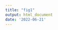 ```yaml
---
title: "fig1"
output: html_document
date: '2022-06-21'
---
```


\begin{minipage}{18.2cm}
\includegraphics{../figures/fringillidae-topologies/fringillidae-topology.pdf}
\captionof{figure}{Tree topologies extracted from Open Tree of Life's (OpenTree) synthetic phylogenetic tree.
A) Topology of 2,333 tips and 1,305 internal nodes, encompassing bird species within the family Fringillidae following the NCBI taxonomy (black), as well as all other bird species that share the same Most Recent Common Ancestor (MRCA) node in OpenTree's synthetic tree (purple).
B) Subtree topology of of 289 tips and 253 internal nodes, resulting from pruning species that do not belong to the family Fringillidae according to the NCBI taxonomy (purple branches in topology A).
Bird species within the Fringillidae are paraphyletic
(Alström et al. \protect\hyperlink{ref-alstrom2014discovery}{2014},
Barker, Cibois, Schikler, Feinstein, \& Cracraft \protect\hyperlink{ref-barker2004phylogeny}{2004},
Barker et al. \protect\hyperlink{ref-barker2013going}{2013},
Barker \protect\hyperlink{ref-barker2014mitogenomic}{2014},
Barker et al. \protect\hyperlink{ref-barker2015new}{2015},
Beresford, Barker, Ryan, \& Crowe \protect\hyperlink{ref-beresford2005african}{2005},
Bryson Jr et al. \protect\hyperlink{ref-bryson2014diversification}{2014},
Burleigh, Kimball, \& Braun \protect\hyperlink{ref-burleigh2015building}{2015},
Burns et al. \protect\hyperlink{ref-burns2014phylogenetics}{2014},
Chaves, Hidalgo, \& Klicka \protect\hyperlink{ref-chaves2013biogeography}{2013},
Claramunt \& Cracraft \protect\hyperlink{ref-claramunt2015new}{2015},
Gibb et al. \protect\hyperlink{ref-gibb2015new}{2015},
Hackett et al. \protect\hyperlink{ref-hackett2008phylogenomic}{2008},
Jetz et al. \protect\hyperlink{ref-Jetz2012}{2012},
Johansson, Fjeldså, \& Bowi \protect\hyperlink{ref-johansson2008phylogenetic}{200},
Kimball et al. \protect\hyperlink{ref-kimball2019phylogenomic}{2019},
Klicka et al. \protect\hyperlink{ref-klicka2014comprehensive}{2014}, 
Lamichhaney et al. \protect\hyperlink{ref-lamichhaney2015evolution}{2015},
Lerner, Meyer, James, Hofreiter, \& Fleischer \protect\hyperlink{ref-lerner2011multilocus}{2011},
Lovette et al. \protect\hyperlink{ref-lovette2010comprehensive}{2010},
Moyle et al. \protect\hyperlink{ref-moyle2016tectonic}{2016},
Ödeen, Håstad, \& Alström \protect\hyperlink{ref-odeen2011evolution}{2011},
Oliveros et al. \protect\hyperlink{ref-oliveros2019earth}{2019},
Päckert et al. \protect\hyperlink{ref-packert2012horizontal}{2012},
Parchman, Benkman, \& Mezquida \protect\hyperlink{ref-parchman2007coevolution}{2007},
Powell et al. \protect\hyperlink{ref-powell2014comprehensive}{2014},
  Price et al. \protect\hyperlink{ref-price2014niche}{2014},
  Pulgarín-R, Smith, Bryson Jr, Spellman, \& Klicka \protect\hyperlink{ref-pulgarin2013multilocus}{2013},
  Selvatti, Gonzaga, \& Moraes Russo \protect\hyperlink{ref-selvatti2015paleogene}{2015},
  Tietze, Päckert, Martens, Lehmann, \& Sun \protect\hyperlink{ref-tietze2013complete}{2013},
  Treplin et al. \protect\hyperlink{ref-treplin2008molecular}{2008},
  Zuccon, Prŷs-Jones, Rasmussen, \& Ericson \protect\hyperlink{ref-zuccon2012phylogenetic}{2012}).}
\label{fig:fringillidae-topologies}
\end{minipage}

